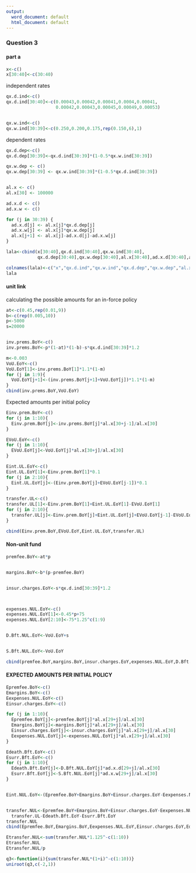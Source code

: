 ```yaml
---
output:
  word_document: default
  html_document: default
---
```

### Question 3
#### part a
```r
x<-c()
x[30:40]<-c(30:40)

```
independent rates
```r
qx.d.ind<-c()
qx.d.ind[30:40]<-c(0.00043,0.00042,0.00041,0.0004,0.00041,
                   0.00042,0.00043,0.00045,0.00049,0.00053)


qx.w.ind<-c()
qx.w.ind[30:39]<-c(0.250,0.200,0.175,rep(0.150,6),1)

```

dependent rates
```r
qx.d.dep<-c()
qx.d.dep[30:39]<-qx.d.ind[30:39]*(1-0.5*qx.w.ind[30:39])

qx.w.dep <- c()
qx.w.dep[30:39] <- qx.w.ind[30:39]*(1-0.5*qx.d.ind[30:39])


al.x <- c()
al.x[30] <- 100000

ad.x.d <- c()
ad.x.w <- c()

for (j in 30:39) {
  ad.x.d[j] <- al.x[j]*qx.d.dep[j]
  ad.x.w[j] <- al.x[j]*qx.w.dep[j]
  al.x[j+1] <- al.x[j]-ad.x.d[j]-ad.x.w[j]
}

lala<-cbind(x[30:40],qx.d.ind[30:40],qx.w.ind[30:40],
            qx.d.dep[30:40],qx.w.dep[30:40],al.x[30:40],ad.x.d[30:40],ad.x.w[30:40])

colnames(lala)<-c("x","qx.d.ind","qx.w.ind","qx.d.dep","qx.w.dep","al.x","ad.d.x","ad.w.x")
lala
```

#### unit link
calculating the possible amounts for an in-force policy
```r
at<-c(0.45,rep(0.01,9))
b<-c(rep(0.005,10))
p<-5000
s=20000


inv.prems.BoY<-c()
inv.prems.BoY<-p*(1-at)*(1-b)-s*qx.d.ind[30:39]*1.2

m<-0.003
VoU.EoY<-c()
VoU.EoY[1]<-inv.prems.BoY[1]*1.1*(1-m)
for (j in 1:9){
  VoU.EoY[j+1]<-(inv.prems.BoY[j+1]+VoU.EoY[j])*1.1*(1-m)
}
cbind(inv.prems.BoY,VoU.EoY)
```
Expected amounts per initial policy
```r
Einv.prem.BoY<-c()
for (j in 1:10){
  Einv.prem.BoY[j]<-inv.prems.BoY[j]*al.x[30+j-1]/al.x[30]
}

EVoU.EoY<-c()
for (j in 1:10){
  EVoU.EoY[j]<-VoU.EoY[j]*al.x[30+j]/al.x[30]
}

Eint.UL.EoY<-c()
Eint.UL.EoY[1]<-Einv.prem.BoY[1]*0.1
for (j in 2:10){
  Eint.UL.EoY[j]<-(Einv.prem.BoY[j]+EVoU.EoY[j-1])*0.1
}

transfer.UL<-c()
transfer.UL[1]<-Einv.prem.BoY[1]+Eint.UL.EoY[1]-EVoU.EoY[1]
for (j in 2:10){
  transfer.UL[j]<-Einv.prem.BoY[j]+Eint.UL.EoY[j]+EVoU.EoY[j-1]-EVoU.EoY[j]
}

cbind(Einv.prem.BoY,EVoU.EoY,Eint.UL.EoY,transfer.UL)

```

#### Non-unit fund
```r
premfee.BoY<-at*p


margins.BoY<-b*(p-premfee.BoY)


insur.charges.EoY<-s*qx.d.ind[30:39]*1.2



expenses.NUL.EoY<-c()
expenses.NUL.EoY[1]<-0.45*p+75
expenses.NUL.EoY[2:10]<-75*1.25^c(1:9)


D.Bft.NUL.EoY<-VoU.EoY+s


S.Bft.NUL.EoY<-VoU.EoY

cbind(premfee.BoY,margins.BoY,insur.charges.EoY,expenses.NUL.EoY,D.Bft.NUL.EoY,S.Bft.NUL.EoY)
```
#### EXPECTED AMOUNTS PER INITIAL POLICY
```r
Epremfee.BoY<-c()
Emargins.BoY<-c()
Eexpenses.NUL.EoY<-c()
Einsur.charges.EoY<-c()

for (j in 1:10){
  Epremfee.BoY[j]<-premfee.BoY[j]*al.x[29+j]/al.x[30]
  Emargins.BoY[j]<-margins.BoY[j]*al.x[29+j]/al.x[30]
  Einsur.charges.EoY[j]<-insur.charges.EoY[j]*al.x[29+j]/al.x[30]
  Eexpenses.NUL.EoY[j]<-expenses.NUL.EoY[j]*al.x[29+j]/al.x[30]
}

Edeath.Bft.EoY<-c()
Esurr.Bft.EoY<-c() 
for (j in 1:10){
  Edeath.Bft.EoY[j]<-D.Bft.NUL.EoY[j]*ad.x.d[29+j]/al.x[30]
  Esurr.Bft.EoY[j]<-S.Bft.NUL.EoY[j]*ad.x.w[29+j]/al.x[30]
}


Eint.NUL.EoY<-(Epremfee.BoY+Emargins.BoY+Einsur.charges.EoY-Eexpenses.NUL.EoY)*0.08


transfer.NUL<-Epremfee.BoY+Emargins.BoY+Einsur.charges.EoY-Eexpenses.NUL.EoY+Eint.NUL.EoY+
  transfer.UL-Edeath.Bft.EoY-Esurr.Bft.EoY 
transfer.NUL
cbind(Epremfee.BoY,Emargins.BoY,Eexpenses.NUL.EoY,Einsur.charges.EoY,Edeath.Bft.EoY,Esurr.Bft.EoY,Eint.NUL.EoY,transfer.NUL)

```


```r
Etransfer.NUL<-sum(transfer.NUL*1.125^-c(1:10))
Etransfer.NUL
Etransfer.NUL/p
```

```r
q3<-function(i){sum(transfer.NUL*(1+i)^-c(1:10))}
uniroot(q3,c(-2,1))
```

